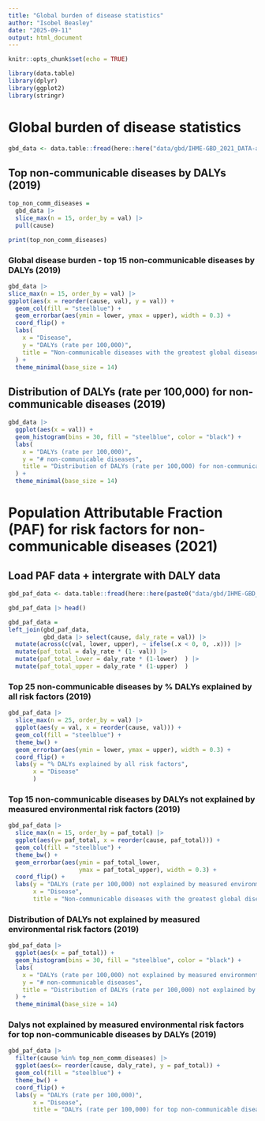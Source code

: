 ```yaml
---
title: "Global burden of disease statistics"
author: "Isobel Beasley"
date: "2025-09-11"
output: html_document
---
```


```r
knitr::opts_chunk$set(echo = TRUE)
```


```r

library(data.table)
library(dplyr)
library(ggplot2)
library(stringr)

```

# Global burden of disease statistics

```r

gbd_data <- data.table::fread(here::here("data/gbd/IHME-GBD_2021_DATA-aa22a7fd-1.csv"))

```


## Top non-communicable diseases by DALYs (2019)

```r

top_non_comm_diseases = 
  gbd_data |>
  slice_max(n = 15, order_by = val) |>
  pull(cause)

print(top_non_comm_diseases)

```

### Global disease burden - top 15 non-communicable diseases by DALYs (2019)

```r

gbd_data |>
slice_max(n = 15, order_by = val) |>
ggplot(aes(x = reorder(cause, val), y = val)) +
  geom_col(fill = "steelblue") +
  geom_errorbar(aes(ymin = lower, ymax = upper), width = 0.3) +
  coord_flip() +
  labs(
    x = "Disease",
    y = "DALYs (rate per 100,000)",
    title = "Non-communicable diseases with the greatest global disease durden (DALYs - 2019)"
  ) +
  theme_minimal(base_size = 14)

```
## Distribution of DALYs (rate per 100,000) for non-communicable diseases (2019)


```r

gbd_data |>
  ggplot(aes(x = val)) +
  geom_histogram(bins = 30, fill = "steelblue", color = "black") +
  labs(
    x = "DALYs (rate per 100,000)",
    y = "# non-communicable diseases",
    title = "Distribution of DALYs (rate per 100,000) for non-communicable diseases (2019)"
  ) +
  theme_minimal(base_size = 14)


```


# Population Attributable Fraction (PAF) for risk factors for non-communicable diseases (2021)

## Load PAF data + intergrate with DALY data

```r

gbd_paf_data <- data.table::fread(here::here(paste0("data/gbd/IHME-GBD_2021_DATA-923822a5-1.csv")))

gbd_paf_data |> head()

gbd_paf_data =
left_join(gbd_paf_data,
          gbd_data |> select(cause, daly_rate = val)) |>
  mutate(across(c(val, lower, upper), ~ ifelse(.x < 0, 0, .x))) |>
  mutate(paf_total = daly_rate * (1- val)) |>
  mutate(paf_total_lower = daly_rate * (1-lower)  ) |>
  mutate(paf_total_upper = daly_rate * (1-upper)  ) 

```


### Top 25 non-communicable diseases by % DALYs explained by all risk factors (2019)

```r
gbd_paf_data |>
  slice_max(n = 25, order_by = val) |>
  ggplot(aes(y = val, x = reorder(cause, val))) + 
  geom_col(fill = "steelblue") +
  theme_bw() +
  geom_errorbar(aes(ymin = lower, ymax = upper), width = 0.3) +
  coord_flip() +
  labs(y = "% DALYs explained by all risk factors",
       x = "Disease"
       )


```


### Top 15 non-communicable diseases by DALYs not explained by measured environmental risk factors (2019)

```r

gbd_paf_data |>
  slice_max(n = 15, order_by = paf_total) |>
  ggplot(aes(y= paf_total, x = reorder(cause, paf_total))) +
  geom_col(fill = "steelblue") +
  theme_bw() +
  geom_errorbar(aes(ymin = paf_total_lower, 
                    ymax = paf_total_upper), width = 0.3) +
  coord_flip() +
  labs(y = "DALYs (rate per 100,000) not explained by measured environmental risk factors",
       x = "Disease",
       title = "Non-communicable diseases with the greatest global disease durden (DALYs - 2019)")


```

### Distribution of DALYs not explained by measured environmental risk factors (2019)
```r

gbd_paf_data |>
  ggplot(aes(x = paf_total)) +
  geom_histogram(bins = 30, fill = "steelblue", color = "black") +
  labs(
    x = "DALYs (rate per 100,000) not explained by measured environmental risk factors",
    y = "# non-communicable diseases",
    title = "Distribution of DALYs (rate per 100,000) not explained by measured environmental risk factors (2019)"
  ) +
  theme_minimal(base_size = 14)

```


### Dalys not explained by measured environmental risk factors for top non-communicable diseases by DALYs (2019)

```r

gbd_paf_data |>
  filter(cause %in% top_non_comm_diseases) |>
  ggplot(aes(x= reorder(cause, daly_rate), y = paf_total)) +
  geom_col(fill = "steelblue") +
  theme_bw() +
  coord_flip() +
  labs(y = "DALYs (rate per 100,000)",
       x = "Disease",
       title = "DALYs (rate per 100,000) for top non-communicable diseases (2019)")
 
```
